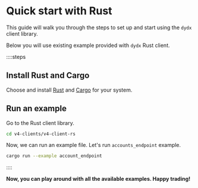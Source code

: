 # Quick start with Rust

This guide will walk you through the steps to set up and start using the `dydx` client library.

Below you will use existing example provided with `dydx` Rust client.

::::steps

## Install Rust and Cargo

Choose and install [Rust](https://www.rust-lang.org/tools/install) and [Cargo](https://doc.rust-lang.org/cargo/getting-started/installation.html) for your system.

## Run an example

Go to the Rust client library.

```bash
cd v4-clients/v4-client-rs
```

Now, we can run an example file. Let's run `accounts_endpoint` example.

```bash
cargo run --example account_endpoint
```

::::

**Now, you can play around with all the available examples. Happy trading!**
